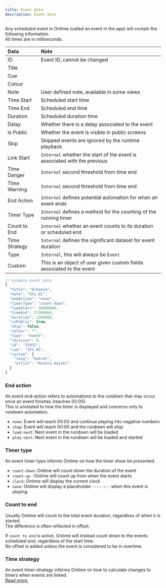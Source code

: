 ```yaml
---
title: Event data
description: Event data
---
```


Any scheduled event in Ontime (called an event in the app) will contain the following information. \
All times are in milliseconds.

| Data                       | Note                                                                        |
|:---------------------------|:----------------------------------------------------------------------------|
| ID                         | Event ID, cannot be changed                                                 |
| Title                      |                                                                             |
| Cue                        |                                                                             |
| Colour                     |                                                                             |
| Note                       | User defined note, available in some views                                  |
| Time Start                 | Scheduled start time                                                        |
| Time End                   | Scheduled end time                                                          |
| Duration                   | Scheduled duration time                                                     |
| Delay                      | Whether there is a delay associated to the event                            |
| Is Public                  | Whether the event is visible in public screens                              |
| Skip                       | Skipped events are ignored by the runtime playback                          |
| Link Start                 | `Internal` whether the start of the event is associated with the previous   |
| Time Danger                | `Internal` second threshold from time end                                   |
| Time Warning               | `Internal` second threshold from time end                                   |
| End Action                 | `Internal` defines potential automation for when an event ends              |
| Timer Type                 | `Internal` defines a method for the counting of the running timer           |
| Count to End               | `Internal` whether an event counts to its duration or scheduled end         |
| Time Strategy              | `Internal` defines the significant dataset for event duration               |
| Type                       | `Internal`, this will always be `Event`                                     |
| Custom                     | This is an object of user given custom fields associated to the event       |

```ts
// example event data
{
  "title": "Albania",
  "note": "SF1.01",
  "endAction": "none",
  "timerType": "count-down",
  "timeStart": 36000000,
  "timeEnd": 37200000,
  "duration": 1200000,
  "isPublic": true,
  "skip": false,
  "colour": "",
  "type": "event",
  "revision": 0,
  "id": "32d31",
  "cue": "SF1.01",
  "custom": {
    "song": "Sekret",
    "artist": "Ronela Hajati"
  }
}
````

### End action
An event end-action refers to automations to the rundown that may occur once an event finishes (reaches 00:00). \
This is unrelated to how the timer is displayed and concerns only to rundown automation.
- `none`: Event will reach 00:00 and continue playing into negative numbers
- `stop`: Event will reach 00:00 and the rundown will stop
- `load-next`: Next event in the rundown will be loaded
- `play-next`: Next event in the rundown will be loaded and started

### Timer type
An event timer-type informs Ontime on how the timer show be presented.
- `count-down`: Ontime will count down the duration of the event
- `count-up` : Ontime will count up from when the event starts
- `clock`: Ontime will display the current clock
- `none`: Ontime will display a placeholder `--:--:--` when this event is playing

### Count to end
Usually Ontime will count to the total event duration, regardless of when it is started.\
The difference is often reflected in offset.

If `count to end` is active, Ontime will instead count down to the events scheduled end, regardless of the start time. \
No offset is added unless the event is considered to be in overtime. 

### Time strategy
An event timer-strategy informs Ontime on how to calculate changes to timers when events are linked. \
[Read more.](/quick-tips/smart-time-entry#time-strategy)
